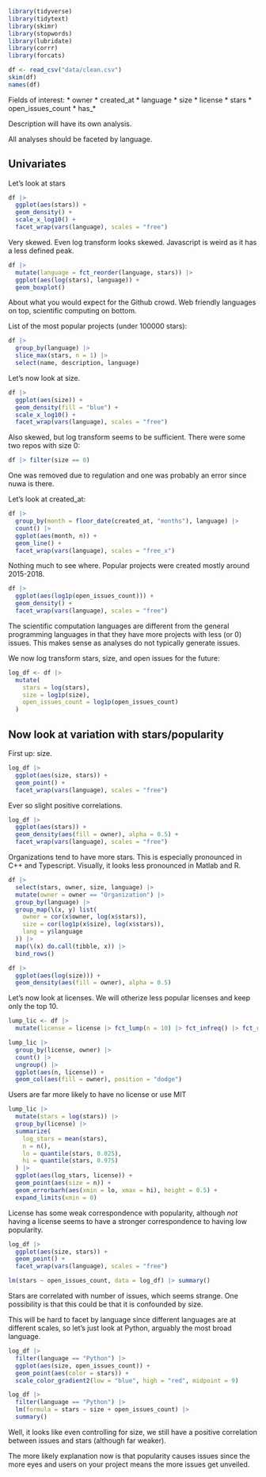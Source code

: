 ```r
library(tidyverse)
library(tidytext)
library(skimr)
library(stopwords)
library(lubridate)
library(corrr)
library(forcats)
```

```r
df <- read_csv("data/clean.csv")
skim(df)
names(df)
```

Fields of interest:
* owner
* created_at
* language
* size
* license
* stars
* open_issues_count
* has_*

Description will have its own analysis.

All analyses should be faceted by language.

## Univariates

Let's look at stars

```r
df |>
  ggplot(aes(stars)) +
  geom_density() +
  scale_x_log10() +
  facet_wrap(vars(language), scales = "free")
```

Very skewed.  Even log transform looks skewed.  Javascript is weird as it has a less defined peak.

```r
df |>
  mutate(language = fct_reorder(language, stars)) |>
  ggplot(aes(log(stars), language)) +
  geom_boxplot()
```

About what you would expect for the Github crowd.  Web friendly languages on top, scientific computing on bottom.

List of the most popular projects (under 100000 stars):

```r
df |>
  group_by(language) |>
  slice_max(stars, n = 1) |>
  select(name, description, language)
```

Let's now look at size.

```r
df |>
  ggplot(aes(size)) +
  geom_density(fill = "blue") +
  scale_x_log10() +
  facet_wrap(vars(language), scales = "free")
```

Also skewed, but log transform seems to be sufficient.  There were some two repos with size 0:

```r
df |> filter(size == 0)
```

One was removed due to regulation and one was probably an error since nuwa is there.

Let's look at created_at:

```r
df |>
  group_by(month = floor_date(created_at, "months"), language) |>
  count() |>
  ggplot(aes(month, n)) +
  geom_line() +
  facet_wrap(vars(language), scales = "free_x")
```

Nothing much to see where.  Popular projects were created mostly around 2015-2018.

```r
df |>
  ggplot(aes(log1p(open_issues_count))) +
  geom_density() +
  facet_wrap(vars(language), scales = "free")
```

The scientific computation languages are different from the general programming languages in that they have more projects with less (or 0) issues.  This makes sense as analyses do not typically generate issues.

We now log transform stars, size, and open issues for the future:

```r
log_df <- df |>
  mutate(
    stars = log(stars),
    size = log1p(size),
    open_issues_count = log1p(open_issues_count)
  )
```

## Now look at variation with stars/popularity

First up: size.

```r
log_df |>
  ggplot(aes(size, stars)) +
  geom_point() +
  facet_wrap(vars(language), scales = "free")
```

Ever so slight positive correlations.

```r
log_df |>
  ggplot(aes(stars)) +
  geom_density(aes(fill = owner), alpha = 0.5) +
  facet_wrap(vars(language), scales = "free")
```

Organizations tend to have more stars.  This is especially pronounced in C++ and Typescript.  Visually, it looks less pronounced in Matlab and R.

```r
df |>
  select(stars, owner, size, language) |>
  mutate(owner = owner == "Organization") |>
  group_by(language) |>
  group_map(\(x, y) list(
    owner = cor(x$owner, log(x$stars)),
    size = cor(log1p(x$size), log(x$stars)),
    lang = y$language
  )) |>
  map(\(x) do.call(tibble, x)) |>
  bind_rows()
```

```r
df |>
  ggplot(aes(log(size))) +
  geom_density(aes(fill = owner), alpha = 0.5)
```

Let's now look at licenses.  We will otherize less popular licenses and keep only the top 10.

```r
lump_lic <- df |>
  mutate(license = license |> fct_lump(n = 10) |> fct_infreq() |> fct_rev())

lump_lic |>
  group_by(license, owner) |>
  count() |>
  ungroup() |>
  ggplot(aes(n, license)) +
  geom_col(aes(fill = owner), position = "dodge")
```

Users are far more likely to have no license or use MIT

```r
lump_lic |>
  mutate(stars = log(stars)) |>
  group_by(license) |>
  summarize(
    log_stars = mean(stars),
    n = n(),
    lo = quantile(stars, 0.025),
    hi = quantile(stars, 0.975)
  ) |>
  ggplot(aes(log_stars, license)) +
  geom_point(aes(size = n)) +
  geom_errorbarh(aes(xmin = lo, xmax = hi), height = 0.5) +
  expand_limits(xmin = 0)
```

License has some weak correspondence with popularity, although *not* having a license seems to have a stronger correspondence to having low popularity.

```r
log_df |>
  ggplot(aes(size, stars)) +
  geom_point() +
  facet_wrap(vars(language), scales = "free")

lm(stars ~ open_issues_count, data = log_df) |> summary()
```

Stars are correlated with number of issues, which seems strange.  One possibility is that this could be that it is confounded by size.

This will be hard to facet by language since different languages are at different scales, so let's just look at Python, arguably the most broad language.

```r
log_df |>
  filter(language == "Python") |>
  ggplot(aes(size, open_issues_count)) +
  geom_point(aes(color = stars)) +
  scale_color_gradient2(low = "blue", high = "red", midpoint = 9)

log_df |>
  filter(language == "Python") |>
  lm(formula = stars ~ size + open_issues_count) |>
  summary()
```

Well, it looks like even controlling for size, we still have a positive correlation between issues and stars (although far weaker).

The more likely explanation now is that popularity causes issues since the more eyes and users on your project means the more issues get unveiled.
